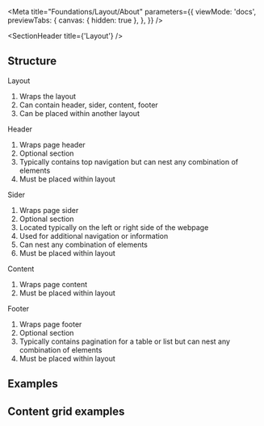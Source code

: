 
<Meta
  title="Foundations/Layout/About"
  parameters={{
    viewMode: 'docs',
    previewTabs: {
      canvas: { hidden: true },
    },
  }}
/>

<SectionHeader title={'Layout'} />

## Structure

<Layout hasLeftSlider />

Layout

1. Wraps the layout
2. Can contain header, sider, content, footer
3. Can be placed within another layout

Header

1. Wraps page header
2. Optional section
3. Typically contains top navigation but can nest any combination of elements
4. Must be placed within layout

Sider

1. Wraps page sider
2. Optional section
3. Located typically on the left or right side of the webpage
4. Used for additional navigation or information
5. Can nest any combination of elements
6. Must be placed within layout

Content

1. Wraps page content
2. Must be placed within layout

Footer

1. Wraps page footer
2. Optional section
3. Typically contains pagination for a table or list but can nest any combination of elements
4. Must be placed within layout

## Examples

<ExamplesContainer>
  <Layout hasLeftSlider />
  <Layout />
  <Layout hasRightSlider />
  <Layout hasLeftSlider hasRightSlider />
</ExamplesContainer>

## Content grid examples

<Grid containers={[100]} />
<Grid containers={[66, 33]} />
<Grid containers={[75, 25]} />
<Grid containers={[33, 66]} />
<Grid containers={[33, 33, 33]} />
<Grid containers={[50, 50]} />
<Grid containers={[25, 25, 25, 25]} />
